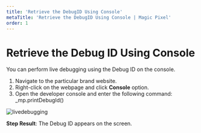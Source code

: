 ---
title: 'Retrieve the DebugID Using Console'
metaTitle: 'Retrieve the DebugID Using Console | Magic Pixel'
order: 1
--- 

# Retrieve the Debug ID Using Console

You can perform live debugging using the Debug ID on the console.
 
1.	Navigate to the particular brand website.
2.	Right-click on the webpage and click **Console** option.
3.	Open the developer console and enter the following command:
    _mp.printDebugId()

![livedebugging](/images/livedebuggingimages/debugid.png)

**Step Result**: The Debug ID appears on the screen.